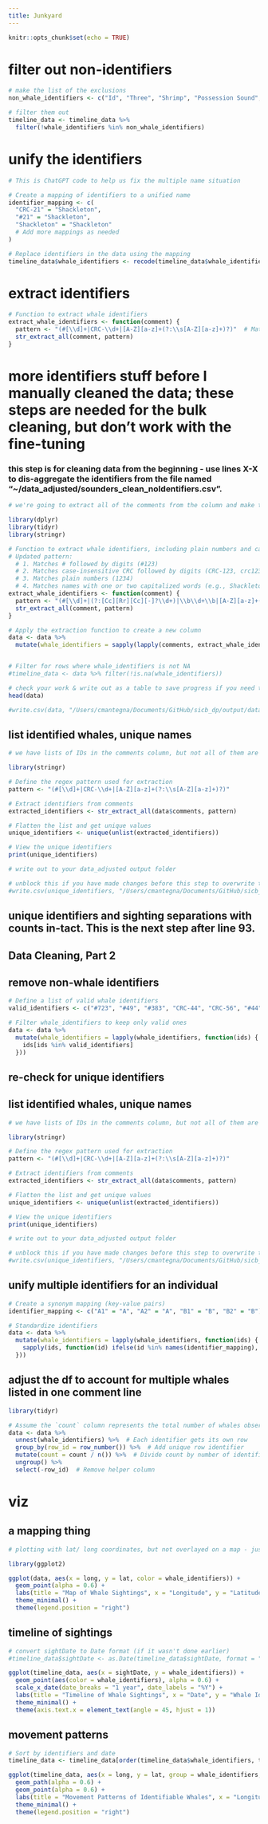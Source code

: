 ```yaml
---
title: Junkyard
---
```


```r
knitr::opts_chunk$set(echo = TRUE)
```

# filter out non-identifiers
```r

# make the list of the exclusions
non_whale_identifiers <- c("Id", "Three", "Shrimp", "Possession Sound", "Saratoga", "Port Susan", "Stayed", "Alie Perez", "Cascadia Research", "Source", "Hat", "Hat Island", "Saw", "Presumably", "Polnell Shores", "End", "Alisa Lemire", "Brooks", "Marcie Goldberg", "Terra Parham", "We", "Gedney", "Camano Head", "Orca Network", "One", "Whidbey", "Possession Point", "North", "Mukilteo", "Most", "Little Patch", "Likely", "Is", "Individual", "Ds", "Including", "In", "Ids", "First", "North Puget", "Beh", "Spyhopping", "Looked", "Dodging", "Fluke Tip", "Identified", "Behavior", "Possible", "Island Adventures", "Blog", "Juv", "Feeding", "Fluke", "East", "Right", "Poss", "Snohomish", "No", "Fox Spit", "Sighting", "Gisborne", "Afternoon", "Everett", "Langley", "Socializing", "Near", "Sandy Point", "Alie Perex", "Delta", "Blows", "Between Hat", "Travelling", "Swimming", "Spyhop", "Spouting", "Fluke Dive", "Flips", "Newb", "Rolling", "Tail", "Deep", "Mabana", "Pebble Beach", "Within", "Also", "Elliott Bay", "Jetty Island", "Fluking", "West", "Penn Cove", "Milling")

# filter them out
timeline_data <- timeline_data %>%
  filter(!whale_identifiers %in% non_whale_identifiers)

```

# unify the identifiers
```r

# This is ChatGPT code to help us fix the multiple name situation

# Create a mapping of identifiers to a unified name
identifier_mapping <- c(
  "CRC-21" = "Shackleton",
  "#21" = "Shackleton",
  "Shackleton" = "Shackleton"
  # Add more mappings as needed
)

# Replace identifiers in the data using the mapping
timeline_data$whale_identifiers <- recode(timeline_data$whale_identifiers, !!!identifier_mapping)

```

# extract identifiers
```r

# Function to extract whale identifiers
extract_whale_identifiers <- function(comment) {
  pattern <- "(#[\\d]+|CRC-\\d+|[A-Z][a-z]+(?:\\s[A-Z][a-z]+)?)"  # Matches #723, CRC-44, or names like Shakleton
  str_extract_all(comment, pattern)
}
```

# more identifiers stuff before I manually cleaned the data; these steps are needed for the bulk cleaning, but don't work with the fine-tuning 

### this step is for cleaning data from the beginning - use lines X-X to dis-aggregate the identifiers from the file named "\~/data_adjusted/sounders_clean_noIdentifiers.csv".

```r

# we're going to extract all of the comments from the column and make them individual rows so we can assess what we have. This code came directly from ChatGPT

library(dplyr)
library(tidyr)
library(stringr)

# Function to extract whale identifiers, including plain numbers and case-insensitive CRC identifiers
# Updated pattern:
  # 1. Matches # followed by digits (#123)
  # 2. Matches case-insensitive CRC followed by digits (CRC-123, crc123)
  # 3. Matches plain numbers (1234)
  # 4. Matches names with one or two capitalized words (e.g., Shackleton, Little Patch)
extract_whale_identifiers <- function(comment) {
  pattern <- "(#[\\d]+|(?:[Cc][Rr][Cc][-]?\\d+)|\\b\\d+\\b|[A-Z][a-z]+(?:\\s[A-Z][a-z]+)?)"
  str_extract_all(comment, pattern)
}

# Apply the extraction function to create a new column
data <- data %>%
  mutate(whale_identifiers = sapply(lapply(comments, extract_whale_identifiers), paste, collapse = ", "))


# Filter for rows where whale_identifiers is not NA
#timeline_data <- data %>% filter(!is.na(whale_identifiers))

# check your work & write out as a table to save progress if you need to.
head(data)

#write.csv(data, "/Users/cmantegna/Documents/GitHub/sicb_dp/output/data_adjusted/timeline_data.csv", row.names = FALSE)

```

## list identified whales, unique names

```r

# we have lists of IDs in the comments column, but not all of them are actual IDs but rather observation note (i.e., young whale) and we want to know what we're working with. This code came from ChatGPT.

library(stringr)

# Define the regex pattern used for extraction
pattern <- "(#[\\d]+|CRC-\\d+|[A-Z][a-z]+(?:\\s[A-Z][a-z]+)?)"

# Extract identifiers from comments
extracted_identifiers <- str_extract_all(data$comments, pattern)

# Flatten the list and get unique values
unique_identifiers <- unique(unlist(extracted_identifiers))

# View the unique identifiers
print(unique_identifiers)

# write out to your data_adjusted output folder

# unblock this if you have made changes before this step to overwrite the old list
#write.csv(unique_identifiers, "/Users/cmantegna/Documents/GitHub/sicb_dp/output/data_adjusted/identifiers.csv", row.names = FALSE)

```

## unique identifiers and sighting separations with counts in-tact. **This is the next step after line 93.**

## Data Cleaning, Part 2

## remove non-whale identifiers

```r

# Define a list of valid whale identifiers
valid_identifiers <- c("#723", "#49", "#383", "CRC-44", "CRC-56", "#44", "Shrimp", "Gray", "#185", "Shackleton", "#21", "Earhart", "#22","CRC-49", "CRC-53", "Saratoga Gray", "#724", "CRC-531", "CRC-383", "CRC-21", "Possible Gray", "#531", "CRC-185", "Patch", "Lucyfer", "Dubknuck", "Lucyfe", "#56", "Gray Whale", "Little Patch", "#53", "Shack", "Newbie", "Likely Shackleton", "Sound Grey", "Whale", "#2259", "Shackelton", "Dubnunk", "#2258", "#356", "Possibly Dubknuck", "CRC-2246", "Dubnuk", "Dubnuck", "Juv", "CRC-2262", "Lucy", "#2246", "Gray Whales", "Earheart", "Stardust", "Hattie", "Sounder", "Thidwick", "Gretchen", "Cascade", "Carson", "Tahoma", "Stalwart", "Eaerhart", "Gisborne", "CRC-723", "CRC-22", "CRC-2549", "Delta", "CRC-2234", "Crc", "Cretchen", "CRC-2255", "#2262", "Newb", "Adult Grays", "Lucifer", "#2249", "Patches", "#42", "#33", "#2356", "#2261", "#2253", "#2252", "#2251", "#2234", "PCFG 185", "CRC2246", "young gray whale", "patch", "little patch", "53", "49", "56", "352", "185", "723")

# Filter whale_identifiers to keep only valid ones
data <- data %>%
  mutate(whale_identifiers = lapply(whale_identifiers, function(ids) {
    ids[ids %in% valid_identifiers]
  }))

```

## re-check for unique identifiers

## list identified whales, unique names

```r

# we have lists of IDs in the comments column, but not all of them are actual IDs but rather observation note (i.e., young whale) and we want to know what we're working with. This code came from ChatGPT.

library(stringr)

# Define the regex pattern used for extraction
pattern <- "(#[\\d]+|CRC-\\d+|[A-Z][a-z]+(?:\\s[A-Z][a-z]+)?)"

# Extract identifiers from comments
extracted_identifiers <- str_extract_all(data$comments, pattern)

# Flatten the list and get unique values
unique_identifiers <- unique(unlist(extracted_identifiers))

# View the unique identifiers
print(unique_identifiers)

# write out to your data_adjusted output folder

# unblock this if you have made changes before this step to overwrite the old list
#write.csv(unique_identifiers, "/Users/cmantegna/Documents/GitHub/sicb_dp/output/data_adjusted/identifiers2.csv", row.names = FALSE)

```

## unify multiple identifiers for an individual

```r

# Create a synonym mapping (key-value pairs)
identifier_mapping <- c("A1" = "A", "A2" = "A", "B1" = "B", "B2" = "B")  # Example

# Standardize identifiers
data <- data %>%
  mutate(whale_identifiers = lapply(whale_identifiers, function(ids) {
    sapply(ids, function(id) ifelse(id %in% names(identifier_mapping), identifier_mapping[id], id))
  }))

```

## adjust the df to account for multiple whales listed in one comment line

```r

library(tidyr)

# Assume the `count` column represents the total number of whales observed
data <- data %>%
  unnest(whale_identifiers) %>%  # Each identifier gets its own row
  group_by(row_id = row_number()) %>%  # Add unique row identifier
  mutate(count = count / n()) %>%  # Divide count by number of identifiers
  ungroup() %>%
  select(-row_id)  # Remove helper column

```

# viz
## a mapping thing
```r

# plotting with lat/ long coordinates, but not overlayed on a map - just want to see what it looks like

library(ggplot2)

ggplot(data, aes(x = long, y = lat, color = whale_identifiers)) +
  geom_point(alpha = 0.6) +
  labs(title = "Map of Whale Sightings", x = "Longitude", y = "Latitude", color = "Whale Identifiers") +
  theme_minimal() +
  theme(legend.position = "right")

```

## timeline of sightings

```r

# convert sightDate to Date format (if it wasn't done earlier)
#timeline_data$sightDate <- as.Date(timeline_data$sightDate, format = "%m/%d/%y")

ggplot(timeline_data, aes(x = sightDate, y = whale_identifiers)) +
  geom_point(aes(color = whale_identifiers), alpha = 0.6) +
  scale_x_date(date_breaks = "1 year", date_labels = "%Y") +
  labs(title = "Timeline of Whale Sightings", x = "Date", y = "Whale Identifiers", color = "Whale Identifiers") +
  theme_minimal() +
  theme(axis.text.x = element_text(angle = 45, hjust = 1))

```

## movement patterns

```r

# Sort by identifiers and date
timeline_data <- timeline_data[order(timeline_data$whale_identifiers, timeline_data$sightDate), ]

ggplot(timeline_data, aes(x = long, y = lat, group = whale_identifiers, color = whale_identifiers)) +
  geom_path(alpha = 0.6) +
  geom_point(alpha = 0.6) +
  labs(title = "Movement Patterns of Identifiable Whales", x = "Longitude", y = "Latitude", color = "Whale Identifiers") +
  theme_minimal() +
  theme(legend.position = "right")

```
